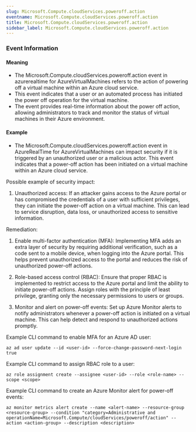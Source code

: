 ```yaml
--- 
slug: Microsoft.Compute.cloudServices.poweroff.action
eventname: Microsoft.Compute.cloudServices.poweroff.action
title: Microsoft.Compute.cloudServices.poweroff.action
sidebar_label: Microsoft.Compute.cloudServices.poweroff.action
---
```

                       
### Event Information

#### Meaning

- The Microsoft.Compute.cloudServices.poweroff.action event in azurerealtime for AzureVirtualMachines refers to the action of powering off a virtual machine within an Azure cloud service.
- This event indicates that a user or an automated process has initiated the power off operation for the virtual machine.
- The event provides real-time information about the power off action, allowing administrators to track and monitor the status of virtual machines in their Azure environment.

#### Example

- The Microsoft.Compute.cloudServices.poweroff.action event in AzureRealTime for AzureVirtualMachines can impact security if it is triggered by an unauthorized user or a malicious actor. This event indicates that a power-off action has been initiated on a virtual machine within an Azure cloud service.

Possible example of security impact:
1. Unauthorized access: If an attacker gains access to the Azure portal or has compromised the credentials of a user with sufficient privileges, they can initiate the power-off action on a virtual machine. This can lead to service disruption, data loss, or unauthorized access to sensitive information.

Remediation:
1. Enable multi-factor authentication (MFA): Implementing MFA adds an extra layer of security by requiring additional verification, such as a code sent to a mobile device, when logging into the Azure portal. This helps prevent unauthorized access to the portal and reduces the risk of unauthorized power-off actions.

2. Role-based access control (RBAC): Ensure that proper RBAC is implemented to restrict access to the Azure portal and limit the ability to initiate power-off actions. Assign roles with the principle of least privilege, granting only the necessary permissions to users or groups.

3. Monitor and alert on power-off events: Set up Azure Monitor alerts to notify administrators whenever a power-off action is initiated on a virtual machine. This can help detect and respond to unauthorized actions promptly.

Example CLI command to enable MFA for an Azure AD user:
```
az ad user update --id <user-id> --force-change-password-next-login true
```

Example CLI command to assign RBAC role to a user:
```
az role assignment create --assignee <user-id> --role <role-name> --scope <scope>
```

Example CLI command to create an Azure Monitor alert for power-off events:
```
az monitor metrics alert create --name <alert-name> --resource-group <resource-group> --condition "category=Administrative and operationName=Microsoft.Compute/cloudServices/poweroff/action" --action <action-group> --description <description>
```


 